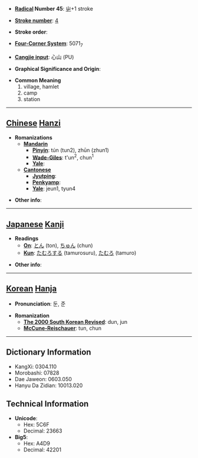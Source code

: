 * '''[[Wiktionary:Chinese radical index| Radical]] Number 45''': [[Wiktionary:Chinese radical index 屮|屮]]+1 stroke

* '''[[Wiktionary:Chinese total strokes index|Stroke number]]''': [[Wiktionary:Chinese total strokes index 4|4]]

* '''Stroke order''': 

* '''[[Wiktionary:Chinese four corner index|Four-Corner System]]''': 5071<sub>7</sub>

* '''[[Wiktionary:Chinese Cangjie index|Cangjie input]]''': 心山 (PU)

* '''Graphical Significance and Origin''': 

* '''Common Meaning'''
*#village, hamlet
*# camp
*# station


----

== [[Chinese]] [[Hanzi]] ==

* '''Romanizations'''
** '''[[Mandarin]]'''
*** '''[[Pinyin]]''': tún (tun2), zhūn (zhun1)
*** '''[[Wade-Giles]]''': t'un<sup>2</sup>, chun<sup>1</sup>
*** '''[[Yale]]''': 
** '''[[Cantonese]]'''
*** '''[[Jyutping]]''':
*** '''[[Penkyamp]]''': 
*** '''[[Yale]]''': jeun1, tyun4

* '''Other info''': 

----

== [[Japanese]] [[Kanji]] ==

* '''Readings'''
** '''[[On]]''': [[とん]] (ton), [[ちゅん]] (chun)
** '''[[Kun]]''': [[たむろする]] (tamurosuru), [[たむろ]] (tamuro)

* '''Other info''':  

----

== [[Korean]] [[Hanja]] ==

* '''Pronunciation''': 둔, 준

* '''Romanization'''
** '''[[The 2000 South Korean Revised Romanization|The 2000 South Korean Revised]]''': dun, jun
** '''[[McCune-Reischauer]]''': tun, chun

----

== Dictionary Information ==

* KangXi: 0304.110
* Morobashi: 07828
* Dae Jaweon: 0603.050
* Hanyu Da Zidian: 10013.020

== Technical Information ==

* '''Unicode''':
** Hex: 5C6F
** Decimal: 23663
* '''Big5''':
** Hex: A4D9
** Decimal: 42201